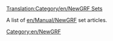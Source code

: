 [[Translation:Category/en/NewGRF Sets]]

A list of [[en/Manual/NewGRF]] set articles.

[[Category:en/NewGRF]]